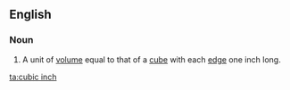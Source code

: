 ==English==

===Noun===
{{en-noun|sg=[[cubic]] [[inch]]|pl=cubic inches}}

# A unit of [[volume]] equal to that of a [[cube]] with each [[edge]] one inch long.

[[ta:cubic inch]]